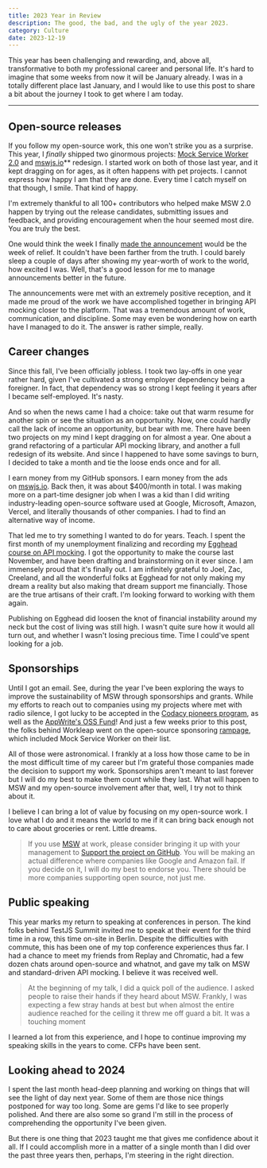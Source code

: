 ```yaml
---
title: 2023 Year in Review
description: The good, the bad, and the ugly of the year 2023.
category: Culture
date: 2023-12-19
---
```


This year has been challenging and rewarding, and, above all, transformative to both my professional career and personal life. It's hard to imagine that some weeks from now it will be January already. I was in a totally different place last January, and I would like to use this post to share a bit about the journey I took to get where I am today.

---

## Open-source releases

If you follow my open-source work, this one won't strike you as a surprise. This year, I _finally_ shipped two ginormous projects: [Mock Service Worker 2.0](https://mswjs.io/blog/introducing-msw-2.0) and [mswjs.io](https://mswjs.io/)\*\* redesign. I started work on both of those last year, and it kept dragging on for ages, as it often happens with pet projects. I cannot express how happy I am that they are done. Every time I catch myself on that though, I smile. That kind of happy.

I'm extremely thankful to all 100+ contributors who helped make MSW 2.0 happen by trying out the release candidates, submitting issues and feedback, and providing encouragement when the hour seemed most dire. You are truly the best.

One would think the week I finally [made the announcement](https://twitter.com/kettanaito/status/1716372594754994457) would be the week of relief. It couldn't have been farther from the truth. I could barely sleep a couple of days after showing my year-worth of work to the world, how excited I was. Well, that's a good lesson for me to manage announcements better in the future.

The announcements were met with an extremely positive reception, and it made me proud of the work we have accomplished together in bringing API mocking closer to the platform. That was a tremendous amount of work, communication, and discipline. Some may even be wondering how on earth have I managed to do it. The answer is rather simple, really.

## Career changes

Since this fall, I've been officially jobless. I took two lay-offs in one year rather hard, given I've cultivated a strong employer dependency being a foreigner. In fact, that dependency was so strong I kept feeling it years after I became self-employed. It's nasty.

And so when the news came I had a choice: take out that warm resume for another spin or see the situation as an opportunity. Now, one could hardly call the lack of income an opportunity, but bear with me. There have been two projects on my mind I kept dragging on for almost a year. One about a grand refactoring of a particular API mocking library, and another a full redesign of its website. And since I happened to have some savings to burn, I decided to take a month and tie the loose ends once and for all.

I earn money from my GitHub sponsors. I earn money from the ads on [mswjs.io](https://mswjs.io/). Back then, it was about $400/month in total. I was making more on a part-time designer job when I was a kid than I did writing industry-leading open-source software used at Google, Microsoft, Amazon, Vercel, and literally thousands of other companies. I had to find an alternative way of income.

That led me to try something I wanted to do for years. Teach. I spent the first month of my unemployment finalizing and recording my [Egghead course on API mocking](https://egghead.io/courses/mock-rest-and-graphql-apis-with-mock-service-worker-8d471ece). I got the opportunity to make the course last November, and have been drafting and brainstorming on it ever since. I am immensely proud that it's finally out. I am infinitely grateful to Joel, Zac, Creeland, and all the wonderful folks at Egghead for not only making my dream a reality but also making that dream support me financially. Those are the true artisans of their craft. I'm looking forward to working with them again.

Publishing on Egghead did loosen the knot of financial instability around my neck but the cost of living was still high. I wasn't quite sure how it would all turn out, and whether I wasn't losing precious time. Time I could've spent looking for a job.

## Sponsorships

Until I got an email. See, during the year I've been exploring the ways to improve the sustainability of MSW through sponsorships and grants. While my efforts to reach out to companies using my projects where met with radio silence, I got lucky to be accepted in the [Codacy pioneers program](https://www.codacy.com/pioneers), as well as the [AppWrite's OSS Fund](https://twitter.com/appwrite/status/1614935217961050115)! And just a few weeks prior to this post, the folks behind Workleap went on the open-source sponsoring [rampage](https://twitter.com/PatrickLafrance/status/1733300809150972244), which included Mock Service Worker on their list.

All of those were astronomical. I frankly at a loss how those came to be in the most difficult time of my career but I'm grateful those companies made the decision to support my work. Sponsorships aren't meant to last forever but I will do my best to make them count while they last. What will happen to MSW and my open-source involvement after that, well, I try not to think about it.

I believe I can bring a lot of value by focusing on my open-source work. I love what I do and it means the world to me if it can bring back enough not to care about groceries or rent. Little dreams.

> If you use [MSW](https://mswjs.io) at work, please consider bringing it up with your management to [Support the project on GitHub](https://github.com/sponsors/mswjs). You will be making an actual difference where companies like Google and Amazon fail. If you decide on it, I will do my best to endorse you. There should be more companies supporting open source, not just me.

## Public speaking

This year marks my return to speaking at conferences in person. The kind folks behind TestJS Summit invited me to speak at their event for the third time in a row, this time on-site in Berlin. Despite the difficulties with commute, this has been one of my top conference experiences thus far. I had a chance to meet my friends from Replay and Chromatic, had a few dozen chats around open-source and whatnot, and gave my talk on MSW and standard-driven API mocking. I believe it was received well.

> At the beginning of my talk, I did a quick poll of the audience. I asked people to raise their hands if they heard about MSW. Frankly, I was expecting a few stray hands at best but when almost the entire audience reached for the ceiling it threw me off guard a bit. It was a touching moment

I learned a lot from this experience, and I hope to continue improving my speaking skills in the years to come. CFPs have been sent.

## Looking ahead to 2024

I spent the last month head-deep planning and working on things that will see the light of day next year. Some of them are those nice things postponed for way too long. Some are gems I'd like to see properly polished. And there are also some so grand I'm still in the process of comprehending the opportunity I've been given.

But there is one thing that 2023 taught me that gives me confidence about it all. If I could accomplish more in a matter of a single month than I did over the past three years then, perhaps, I'm steering in the right direction.
